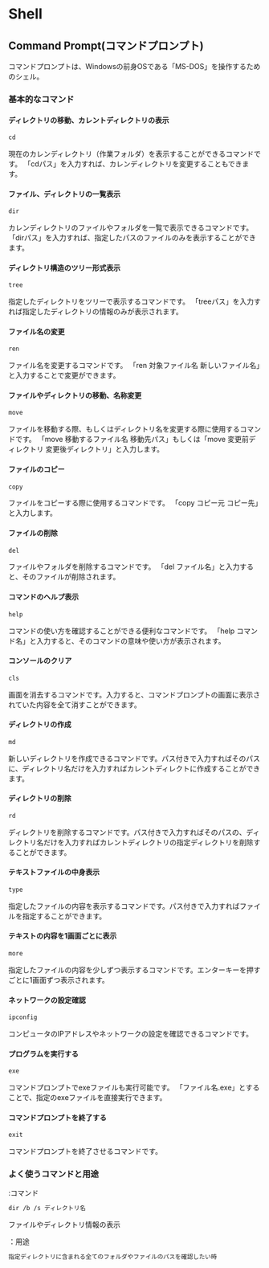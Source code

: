 # Shell

## Command Prompt(コマンドプロンプト)

コマンドプロンプトは、Windowsの前身OSである「MS-DOS」を操作するためのシェル。


### 基本的なコマンド

#### ディレクトリの移動、カレントディレクトリの表示
```markdown
cd
```

現在のカレンディレクトリ（作業フォルダ）を表示することができるコマンドです。
「cdパス」を入力すれば、カレンディレクトリを変更することもできます。

#### ファイル、ディレクトリの一覧表示
```markdown
dir
```

カレンディレクトリのファイルやフォルダを一覧で表示できるコマンドです。
「dirパス」を入力すれば、指定したパスのファイルのみを表示することができます。

#### ディレクトリ構造のツリー形式表示
```markdown
tree
```

指定したディレクトリをツリーで表示するコマンドです。
「treeパス」を入力すれば指定したディレクトリの情報のみが表示されます。

#### ファイル名の変更
```markdown
ren
```

ファイル名を変更するコマンドです。
「ren 対象ファイル名 新しいファイル名」と入力することで変更ができます。


#### ファイルやディレクトリの移動、名称変更
```markdown
move
```

ファイルを移動する際、もしくはディレクトリ名を変更する際に使用するコマンドです。
「move 移動するファイル名 移動先パス」もしくは「move 変更前ディレクトリ 変更後ディレクトリ」と入力します。

#### ファイルのコピー
```markdown
copy
```

ファイルをコピーする際に使用するコマンドです。
「copy コピー元 コピー先」と入力します。

#### ファイルの削除
```markdown
del
```

ファイルやフォルダを削除するコマンドです。
「del ファイル名」と入力すると、そのファイルが削除されます。

#### コマンドのヘルプ表示
```markdown
help
```

コマンドの使い方を確認することができる便利なコマンドです。
「help コマンド名」と入力すると、そのコマンドの意味や使い方が表示されます。

#### コンソールのクリア
```markdown
cls
```

画面を消去するコマンドです。入力すると、コマンドプロンプトの画面に表示されていた内容を全て消すことができます。

#### ディレクトリの作成
```markdown
md
```

新しいディレクトリを作成できるコマンドです。パス付きで入力すればそのパスに、ディレクトリ名だけを入力すればカレントディレクトに作成することができます。

#### ディレクトリの削除
```markdown
rd
```

ディレクトリを削除するコマンドです。パス付きで入力すればそのパスの、ディレクトリ名だけを入力すればカレントディレクトリの指定ディレクトリを削除することができます。

#### テキストファイルの中身表示
```markdown
type
```

指定したファイルの内容を表示するコマンドです。パス付きで入力すればファイルを指定することができます。

#### テキストの内容を1画面ごとに表示
```markdown
more
```

指定したファイルの内容を少しずつ表示するコマンドです。エンターキーを押すごとに1画面ずつ表示されます。

#### ネットワークの設定確認
```markdown
ipconfig
```

コンピュータのIPアドレスやネットワークの設定を確認できるコマンドです。

#### プログラムを実行する
```markdown
exe
```

コマンドプロンプトでexeファイルも実行可能です。
「ファイル名.exe」とすることで、指定のexeファイルを直接実行できます。

#### コマンドプロンプトを終了する
```markdown
exit
```

コマンドプロンプトを終了させるコマンドです。

### よく使うコマンドと用途
:コマンド
```markdown
dir /b /s ディレクトリ名
```

ファイルやディレクトリ情報の表示

：用途
```markdown
指定ディレクトリに含まれる全てのフォルダやファイルのパスを確認したい時
```

